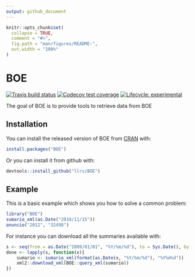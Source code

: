 ```yaml
---
output: github_document
---
```


<!-- README.md is generated from README.Rmd. Please edit that file -->

```r
knitr::opts_chunk$set(
  collapse = TRUE,
  comment = "#>",
  fig.path = "man/figures/README-",
  out.width = "100%"
)
```

# BOE

<!-- badges: start -->
[![Travis build status](https://travis-ci.org/llrs/BOE.svg?branch=master)](https://travis-ci.org/llrs/BOE)
[![Codecov test coverage](https://codecov.io/gh/llrs/BOE/branch/master/graph/badge.svg)](https://codecov.io/gh/llrs/BOE?branch=master)
[![Lifecycle: experimental](https://img.shields.io/badge/lifecycle-experimental-orange.svg)](https://www.tidyverse.org/lifecycle/#experimental)
<!-- badges: end -->

The goal of BOE is to provide tools to retrieve data from BOE

## Installation

You can install the released version of BOE from [CRAN](https://CRAN.R-project.org) with:

``` r
install.packages("BOE")
```

Or you can install it from github with:

``` r
devtools::install_github("llrs/BOE")
```

## Example

This is a basic example which shows you how to solve a common problem:

```r
library("BOE")
sumario_xml(as.Date("2019/11/15"))
anuncio("2012", "32498")
```

For instance you can download all the summaries available with: 
```r
s <- seq(from = as.Date("2009/01/01", "%Y/%m/%d"), to = Sys.Date(), by = 1)
done <- lapply(s, function(x){
    sumario <- sumario_xml(format(as.Date(x, "%Y/%m/%d"), "%Y%m%d"))
    xml2::download_xml(BOE::query_xml(sumario))
})
```

